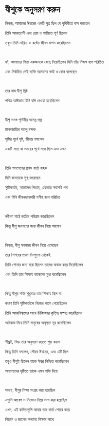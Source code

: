 # যীশুকে অনুসরণ করুন

নিশ্চয়, আমাদের ঈশ্বরের একটি পুত্র ছিল যে পৃথিবীতে বাস করতেন

তিনি আত্মত্যাগী এবং প্রেম ও শান্তিতে পূর্ণ ছিলেন

তবুও তিনি দারিদ্র্য ও কষ্টের জীবন যাপন করেছিলেন

<p></p>

<br />

হ্যাঁ, আমাদের পিতা একজনকে বেছে নিয়েছিলেন যিনি তাঁর নিজস্ব বলে পরিচিত

এবং নির্বাচিত সেই ব্যক্তি আমাদের ভাই ও বোন বলেছেন

<br />

তার নাম যীশু খ্রিষ্ট

পবিত্র অঙ্গীকার যিনি বলি দেওয়া হয়েছিলেন

<br />

যীশু সমস্ত পৃথিবীর আসন্ন প্রভু

মানবজাতির দয়ালু রক্ষক

সৃষ্টির পূর্বে সৃষ্ট, জীবন্ত গসপেল

একটি সত্য যা সময়ের পূর্বে সত্য ছিল এবং এখন

<br />

তিনি গসপেলের প্রথম বার্তা বাহক

যিনি জনতাকে সুস্থ করেছেন

সৃষ্টিকর্তার, আমাদের পিতার, একমাত্র সরাসরি পথ

এবং যিনি জীবনদানকারী মশীহ বলে পরিচিত

<br />

নবীগণ মাঠে কঠোর পরিশ্রম করেছিলেন

কিন্তু যীশু জনগণের জন্য জীবন নিয়ে আসেন

<br />

নিশ্চয়, যীশু সবসময় জীবন নিয়ে এসেছেন

তার শৈশবের প্রথম দিনগুলো থেকেই

তিনি শোনার জন্য যারা ছিলেন তাদের অবাক করে দিয়েছিলেন

এবং তিনি তার শিক্ষায় বয়স্কদের মুগ্ধ করেছিলেন

<br />

কিন্তু যীশুর শক্তি শুধুমাত্র তার শিক্ষায় ছিল না

কারণ তিনি সৃষ্টিকর্তাকে নিজের পাশে পেয়েছিলেন

তিনি আত্মবিশ্বাসের সাথে চিকিৎসার কৃতিত্ব সম্পন্ন করেছিলেন

অধিকার নিয়ে তিনি মানুষের অসুস্থতা দূর করেছিলেন

<br />

শীঘ্রই, ভিড় তার অনুসরণ করতে শুরু করল

কিন্তু তিনি বললেন, গৌরব ঈশ্বরের, এবং এটি ছিল

তবুও যীশুই ছিলেন যাকে ঈশ্বর নিশ্চিত করেছিলেন

অন্যান্যদের দৃষ্টিতে তাকে এমন শক্তি দিয়ে

<br />

সময়ে, যীশুর শিক্ষা সংগ্রহ করা হয়েছিল

এগুলি আবেগ ও নিবেদন নিয়ে ভাগ করা হয়েছিল

এখন, এই কবিতাগুলি আবার তার বার্তা শেয়ার করে

বিজ্ঞান ও জ্ঞানের অন্যান্য শিক্ষার সাথে